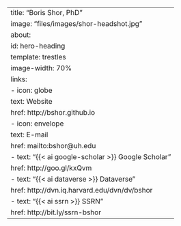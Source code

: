 ---
title: "Boris Shor, PhD"
image: "files/images/shor-headshot.jpg"
about:
  id: hero-heading
  template: trestles
  image-width: 70%
  links:
    - icon: globe
      text: Website
      href: http://bshor.github.io
    - icon: envelope
      text: E-mail
      href: mailto:bshor@uh.edu
    - text: "{{< ai google-scholar >}} Google Scholar"
      href: http://goo.gl/kxQvm
    - text: "{{< ai dataverse >}} Dataverse"
      href: http://dvn.iq.harvard.edu/dvn/dv/bshor
    - text: "{{< ai ssrn >}} SSRN"
      href: http://bit.ly/ssrn-bshor
---